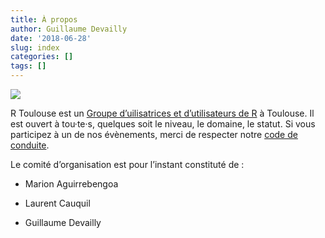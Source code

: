 ```yaml
---
title: À propos
author: Guillaume Devailly
date: '2018-06-28'
slug: index
categories: []
tags: []
---
```


![](/img/logo.svg)

R Toulouse est un [Groupe d'uilisatrices et d'utilisateurs de R](https://jumpingrivers.github.io/meetingsR/r-user-groups.html) à Toulouse.
Il est ouvert à tou·te·s, quelques soit le niveau, le domaine, le statut. Si vous participez à un de nos évènements, merci de respecter notre [code de conduite](code-de-conduite/).

Le comité d'organisation est pour l'instant constituté de :

- Marion Aguirrebengoa

- Laurent Cauquil

- Guillaume Devailly


